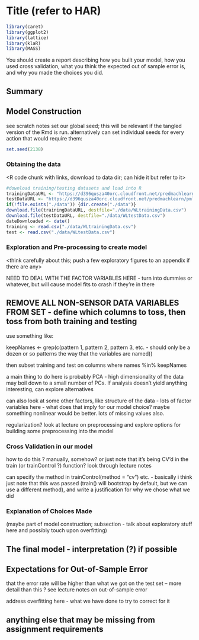 Title (refer to HAR)
==============================
```r
library(caret)
library(ggplot2)
library(lattice)
library(klaR)
library(MASS)

```
You should create a report describing how you built your model, how you used cross validation, what you think the expected out of sample error is, and why you made the choices you did.

## Summary

## Model Construction
see scratch notes
set our global seed; this will be relevant if the tangled version of the Rmd is run.  alternatively can set individual seeds for every action that would require them:
```r
set.seed(2138)
```

### Obtaining the data
<R code chunk with links, download to data dir; can hide it but refer to it>
```r
#download training/testing datasets and load into R
trainingDataURL <- "https://d396qusza40orc.cloudfront.net/predmachlearn/pml-training.csv"
testDataURL <- "https://d396qusza40orc.cloudfront.net/predmachlearn/pml-testing.csv"
if(!file.exists("./data")) {dir.create("./data")}
download.file(trainingDataURL, destfile="./data/WLtrainingData.csv")
download.file(testDataURL, destfile="./data/WLtestData.csv")
dateDownloaded <- date()
training <- read.csv("./data/WLtrainingData.csv")
test <- read.csv("./data/WLtestData.csv")
```

### Exploration and Pre-processing to create model

<think carefully about this; push a few exploratory figures to an appendix if there are any>

NEED TO DEAL WITH THE FACTOR VARIABLES HERE - turn into dummies or whatever, but will cause model fits to crash if they're in there

## REMOVE ALL NON-SENSOR DATA VARIABLES FROM SET - define which columns to toss, then toss from both training and testing

use something like:

keepNames <- grep(c(pattern 1, pattern 2, pattern 3, etc. - should only be a dozen or so patterns the way that the variables are named))

then subset training and test on columns where names %in% keepNames

a main thing to do here is probably PCA - high dimensionality of the data may boil down to a small number of PCs.  If analysis doesn't yield anything interesting, can explore alternatives

can also look at some other factors, like structure of the data - lots of factor variables here - what does that imply for our model choice?  maybe something nonlinear would be better.  lots of missing values also.

regularization?  look at lecture on preprocessing and explore options for building some preprocessing into the model

### Cross Validation in our model

how to do this ?  manually, somehow?  or just note that it's being CV'd in the train (or trainControl ?) function?  look through lecture notes

can specify the method in trainControl(method = "cv") etc. - basically i think just note that this was passed (train() will bootstrap by default, but we can use a different method), and write a justification for why we chose what we did

### Explanation of Choices Made 

(maybe part of model construction; subsection - talk about exploratory stuff here and possibly touch upon overfitting)

## The final model - interpretation (?) if possible



## Expectations for Out-of-Sample Error

that the error rate will be higher than what we got on the test set -- more detail than this ?  see lecture notes on out-of-sample error

address overfitting here - what we have done to try to correct for it

## anything else that may be missing from assignment requirements
